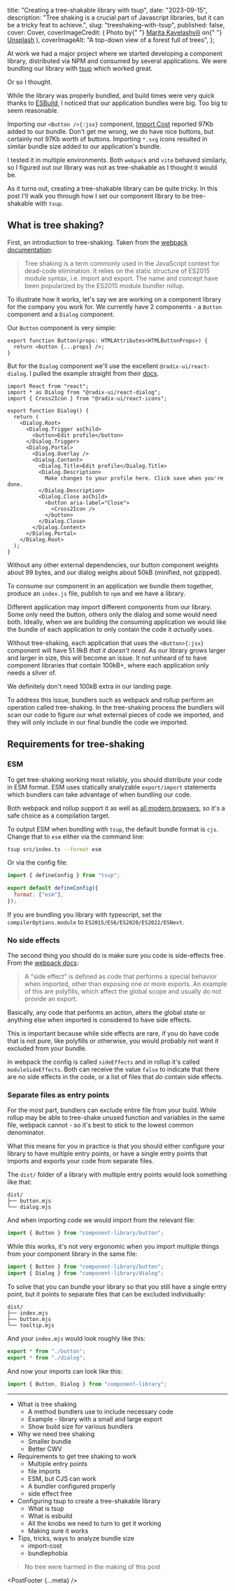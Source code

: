 
  title: "Creating a tree-shakable library with tsup",
  date: "2023-09-15",
  description:
    "Tree shaking is a crucial part of Javascript libraries, but it can be a tricky feat to achieve.",
  slug: "treeshaking-with-tsup",
  published: false,
  cover: Cover,
  coverImageCredit: (
    <Fragment>
      Photo by{" "}
      <a href="https://unsplash.com/@maritaextrabold">Marita Kavelashvili</a> on{" "}
      <a href="https://unsplash.com/photos/ugnrXk1129g">Unsplash</a>
    </Fragment>
  ),
  coverImageAlt: "A top-down view of a forest full of trees",
};


<PostHeader meta={meta} />

At work we had a major project where we started developing a component library, distributed via NPM and consumed by several applications. We were bundling our library with [tsup](https://tsup.egoist.dev/) which worked great.

Or so I thought.

While the library was properly bundled, and build times were very quick thanks to [ESBuild](https://esbuild.github.io/), I noticed that our application bundles were big. Too big to seem reasonable.

Importing our `<Button />{:jsx}` component, [Import Cost](https://marketplace.visualstudio.com/items?itemName=wix.vscode-import-cost) reported 97Kb added to our bundle. Don't get me wrong, we do have nice buttons, but certainly not 97Kb worth of buttons. Importing `*.svg` icons resulted in similar bundle size added to our application's bundle.

I tested it in multiple environments. Both `webpack` and `vite` behaved similarly, so I figured out our library was not as tree-shakable as I thought it would be.

As it turns out, creating a tree-shakable library can be quite tricky. In this post I'll walk you through how I set our component library to be tree-shakable with `tsup`.

## What is tree shaking?

First, an introduction to tree-shaking. Taken from the [webpack documentation](https://webpack.js.org/guides/tree-shaking/):

> Tree shaking is a term commonly used in the JavaScript context for dead-code elimination. It relies on the static structure of ES2015 module syntax, i.e. import and export. The name and concept have been popularized by the ES2015 module bundler rollup.

To illustrate how it works, let's say we are working on a component library for the company you work for. We currently have 2 components - a `Button` component and a `Dialog` component.

Our `Button` component is very simple:

```tsx
export function Button(props: HTMLAttributes<HTMLButtonProps>) {
  return <button {...props} />;
}
```

But for the `Dialog` component we'll use the excellent `@radix-ui/react-dialog`. I pulled the example straight from their [docs](https://www.radix-ui.com/primitives/docs/components/dialog).

```tsx
import React from "react";
import * as Dialog from "@radix-ui/react-dialog";
import { Cross2Icon } from "@radix-ui/react-icons";

export function Dialog() {
  return (
    <Dialog.Root>
      <Dialog.Trigger asChild>
        <button>Edit profile</button>
      </Dialog.Trigger>
      <Dialog.Portal>
        <Dialog.Overlay />
        <Dialog.Content>
          <Dialog.Title>Edit profile</Dialog.Title>
          <Dialog.Description>
            Make changes to your profile here. Click save when you're done.
          </Dialog.Description>
          <Dialog.Close asChild>
            <button aria-label="Close">
              <Cross2Icon />
            </button>
          </Dialog.Close>
        </Dialog.Content>
      </Dialog.Portal>
    </Dialog.Root>
  );
}
```

Without any other external dependencies, our button component weights about 99 bytes, and our dialog weighs about 50kB (minified, not gzipped).

To consume our component in an application we bundle them together, produce an `index.js` file, publish to `npm` and we have a library.

Different application may import different components from our library. Some only need the button, others only the dialog and some would need both. Ideally, when we are building the consuming application we would like the bundle of each application to only contain the code it _actually_ uses.

Without tree-shaking, each application that uses the `<Button>{:jsx}` component will have 51.9kB _that it doesn't need_. As our library grows larger and larger in size, this will become an issue. It not unheard of to have component libraries that contain 100kB+, where each application only needs a sliver of.

We definitely don't need 100kB extra in our landing page.

To address this issue, bundlers such as webpack and rollup perform an operation called tree-shaking. In the tree-shaking process the bundlers will scan our code to figure our what external pieces of code we imported, and they will only include in our final bundle the code we imported.

## Requirements for tree-shaking

### ESM

To get tree-shaking working most reliably, you should distribute your code in ESM format. ESM uses statically analyzable `export/import` statements which bundlers can take advantage of when bundling our code.

Both webpack and rollup support it as well as [all modern browsers](https://caniuse.com/?search=esm%20module), so it's a safe choice as a compilation target.

To output ESM when bundling with `tsup`, the default bundle format is `cjs`. Change that to `esm` either via the command line:

```sh
tsup src/index.ts --format esm
```

Or via the config file:

```js
import { defineConfig } from "tsup";

export default defineConfig({
  format: ["esm"],
});
```

If you are bundling you library with typescript, set the `compilerOptions.module` to `ES2015/ES6/ES2020/ES2022/ESNext`.

### No side effects

The second thing you should do is make sure you code is side-effects free. From the [webpack docs](https://webpack.js.org/guides/tree-shaking/#mark-the-file-as-side-effect-free):

> A "side effect" is defined as code that performs a special behavior when imported, other than exposing one or more exports. An example of this are polyfills, which affect the global scope and usually do not provide an export.

Basically, any code that performs an action, alters the global state or anything else when imported is considered to have side effects.

This is important because while side effects are rare, if you do have code that is not pure, like polyfills or otherwise, you would probably not want it excluded from your bundle.

In webpack the config is called `sideEffects` and in rollup it's called `moduleSideEffects`. Both can receive the value `false` to indicate that there are no side effects in the code, or a list of files that _do_ contain side effects.

### Separate files as entry points

For the most part, bundlers can exclude entire file from your build. While rollup may be able to tree-shake unused function and variables in the same file, webpack cannot - so it's best to stick to the lowest common denominator.

What this means for you in practice is that you should either configure your library to have multiple entry points, or have a single entry points that imports and exports your code from separate files.

The `dist/` folder of a library with multiple entry points would look something like that:

```
dist/
├── button.mjs
└── dialog.mjs
```

And when importing code we would import from the relevant file:

```ts
import { Button } from "component-library/button";
```

While this works, it's not very ergonomic when you import multiple things from your component library in the same file:

```ts
import { Button } from "component-library/button";
import { Dialog } from "component-library/dialog";
```

To solve that you can bundle your library so that you still have a single entry point, but it points to separate files that can be excluded individually:

```
dist/
├── index.mjs
├── button.mjs
└── tooltip.mjs
```

And your `index.mjs` would look roughly like this:

```ts
export * from "./button";
export * from "./dialog";
```

And now your imports can look like this:

```ts
import { Button, Dialog } from "component-library";
```

---

- What is tree shaking
  - A method bundlers use to include necessary code
  - Example - library with a small and large export
  - Show build size for various bundlers
- Why we need tree shaking
  - Smaller bundle
  - Better CWV
- Requirements to get tree shaking to work
  - Multiple entry points
  - file imports
  - ESM, but CJS can work
  - A bundler configured properly
  - side effect free
- Configuring tsup to create a tree-shakable library
  - What is tsup
  - What is esbuild
  - All the knobs we need to turn to get it working
  - Making sure it works
- Tips, tricks, ways to analyze bundle size
  - import-cost
  - bundlephobia

> No tree were harmed in the making of this post

<PostFooter {...meta} />

